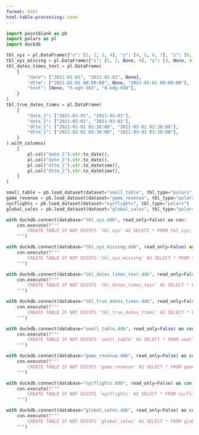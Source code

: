 ```yaml
---
format: html
html-table-processing: none
---
```


```python
import pointblank as pb
import polars as pl
import duckdb

tbl_xyz = pl.DataFrame({"x": [1, 2, 3, 4], "y": [4, 5, 6, 7], "z": [8, 8, 8, 8]})
tbl_xyz_missing = pl.DataFrame({"x": [1, 2, None, 4], "y": [4, None, 6, 7], "z": [8, None, 8, 8]})
tbl_dates_times_text = pl.DataFrame(
    {
        "date": ["2021-01-01", "2021-02-01", None],
        "dttm": ["2021-01-01 00:00:00", None, "2021-02-01 00:00:00"],
        "text": [None, "5-egh-163", "8-kdg-938"],
    }
)
tbl_true_dates_times = pl.DataFrame(
    {
        "date_1": ["2021-01-01", "2021-02-01"],
        "date_2": ["2021-02-01", "2021-03-01"],
        "dttm_1": ["2021-01-01 02:30:00", "2021-02-01 02:30:00"],
        "dttm_2": ["2021-02-01 03:30:00", "2021-03-01 03:30:00"],
    }
).with_columns(
    [
        pl.col("date_1").str.to_date(),
        pl.col("date_2").str.to_date(),
        pl.col("dttm_1").str.to_datetime(),
        pl.col("dttm_2").str.to_datetime(),
    ]
)

small_table = pb.load_dataset(dataset="small_table", tbl_type="polars")
game_revenue = pb.load_dataset(dataset="game_revenue", tbl_type="polars")
nycflights = pb.load_dataset(dataset="nycflights", tbl_type="polars")
global_sales = pb.load_dataset(dataset="global_sales", tbl_type="polars")
```


```python
with duckdb.connect(database="tbl_xyz.ddb", read_only=False) as con:
    con.execute(f"""
        CREATE TABLE IF NOT EXISTS 'tbl_xyz' AS SELECT * FROM tbl_xyz;
    """)
```


```python
with duckdb.connect(database="tbl_xyz_missing.ddb", read_only=False) as con:
    con.execute(f"""
        CREATE TABLE IF NOT EXISTS 'tbl_xyz_missing' AS SELECT * FROM tbl_xyz_missing;
    """)
```

```python
with duckdb.connect(database="tbl_dates_times_text.ddb", read_only=False) as con:
    con.execute(f"""
        CREATE TABLE IF NOT EXISTS 'tbl_dates_times_text' AS SELECT * FROM tbl_dates_times_text;
    """)
```

```python
with duckdb.connect(database="tbl_true_dates_times.ddb", read_only=False) as con:
    con.execute(f"""
        CREATE TABLE IF NOT EXISTS 'tbl_true_dates_times' AS SELECT * FROM tbl_true_dates_times;
    """)
```

```python
with duckdb.connect(database="small_table.ddb", read_only=False) as con:
    con.execute(f"""
        CREATE TABLE IF NOT EXISTS 'small_table' AS SELECT * FROM small_table;
    """)
```

```python
with duckdb.connect(database="game_revenue.ddb", read_only=False) as con:
    con.execute(f"""
        CREATE TABLE IF NOT EXISTS 'game_revenue' AS SELECT * FROM game_revenue;
    """)
```

```python
with duckdb.connect(database="nycflights.ddb", read_only=False) as con:
    con.execute(f"""
        CREATE TABLE IF NOT EXISTS 'nycflights' AS SELECT * FROM nycflights;
    """)
```

```python
with duckdb.connect(database="global_sales.ddb", read_only=False) as con:
    con.execute(f"""
        CREATE TABLE IF NOT EXISTS 'global_sales' AS SELECT * FROM global_sales;
    """)
```
